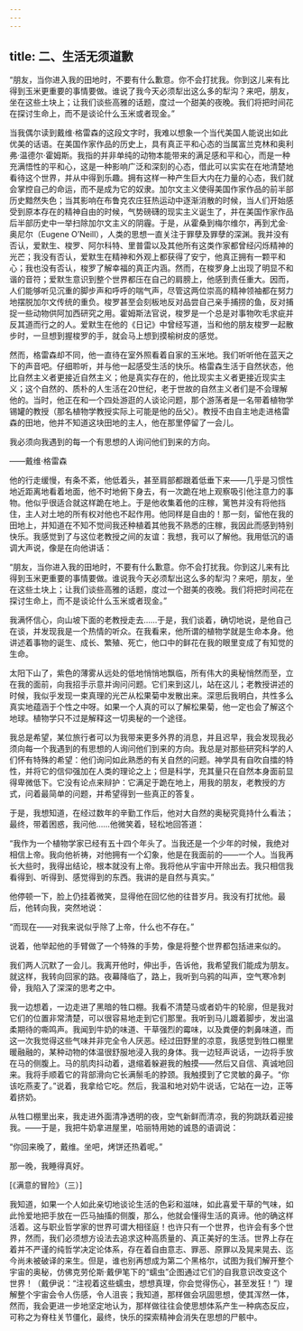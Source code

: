 ```yaml
---
---
---
```

title: 二、生活无须道歉
---




“朋友，当你进入我的田地时，不要有什么歉意。你不会打扰我。你到这儿来有比得到玉米更重要的事情要做。谁说了我今天必须犁出这么多的犁沟？来吧，朋友，坐在这些土块上；让我们谈些高雅的话题，度过一个甜美的夜晚。我们将把时间花在探讨生命上，而不是谈论什么玉米或者现金。”

当我偶尔读到戴维·格雷森的这段文字时，我难以想象一个当代美国人能说出如此优美的话语。在美国作家作品的历史上，具有真正平和心态的当属富兰克林和奥利弗·温德尔·霍姆斯。我指的并非单纯的动物本能带来的满足感和平和心，而是一种充满悟性的平和心，这是一种影响广泛和深刻的心态，借此可以实实在在地清楚地看待这个世界，并从中得到乐趣。拥有这样一种产生巨大内在力量的心态，我们就会掌控自己的命运，而不是成为它的奴隶。加尔文主义使得美国作家作品的前半部历史黯然失色；当其影响在布鲁克农庄狂热运动中逐渐消散的时候，当人们开始感受到原本存在的精神自由的时候，气势磅礴的现实主义诞生了，并在美国作家作品后半部历史中一举扫除加尔文主义的阴霾。于是，从霍桑到梅尔维尔，再到尤金·奥尼尔（Eugene O’Neill），人类的思想一直关注于罪孽及罪孽的深渊。我并没有否认，爱默生、梭罗、阿尔科特、里普雷以及其他所有这类作家都曾经闪烁精神的光芒；我没有否认，爱默生在精神和外观上都获得了安宁，他真正拥有一颗平和心；我也没有否认，梭罗了解幸福的真正内涵。然而，在梭罗身上出现了明显不和谐的音符；爱默生意识到整个世界都压在自己的肩膀上，他感到责任重大。因而，人们能够听见沉重的脚步声和呼呼的喘气声，尽管这两位崇高的精神领袖都在努力地摆脱加尔文传统的重负。梭罗甚至会刻板地反对品尝自己亲手捕捞的鱼，反对捕捉一些动物供阿加西研究之用。霍姆斯法官说，梭罗是一个总是对事物吹毛求疵并反其道而行之的人。爱默生在他的《日记》中曾经写道，当和他的朋友梭罗一起散步时，一旦想到握梭罗的手，就会马上想到摸榆树皮的感觉。

然而，格雷森却不同，他一直待在室外照看着自家的玉米地。我们听听他在蓝天之下的声音吧。仔细聆听，并与他一起感受生活的快乐。格雷森生活于自然状态，他比自然主义者更接近自然主义；他是真实存在的，他比现实主义者更接近现实主义；这个自然的、质朴的人生活在20世纪，老于世故的自然主义者们是不会理解他的。当时，他正在和一个四处游逛的人谈论问题，那个游荡者是一名带着植物学锡罐的教授（那名植物学教授实际上可能是他的岳父）。教授不由自主地走进格雷森的田地，他并不知道这块田地的主人，他在那里停留了一会儿。

我必须向我遇到的每一个有思想的人询问他们到来的方向。

——戴维·格雷森

他的行走缓慢，有条不紊，他低着头，甚至肩部都跟着低垂下来——几乎是习惯性地近距离地看着地面，他不时地俯下身去，有一次跪在地上观察吸引他注意力的事物。他似乎很适合就这样跪在地上。于是他收集着他的庄稼，篱笆并没有将他挡住，主人对土地的所有权对他也不起作用。他同样是自由的！那一刻，留他在我的田地上，并知道在不知不觉间我还种植着其他我不熟悉的庄稼，我因此而感到特别快乐。我感觉到了与这位老教授之间的友谊：我想，我可以了解他。我用低沉的语调大声说，像是在向他讲话：

“朋友，当你进入我的田地时，不要有什么歉意。你不会打扰我。你到这儿来有比得到玉米更重要的事情要做。谁说我今天必须犁出这么多的犁沟？来吧，朋友，坐在这些土块上；让我们谈些高雅的话题，度过一个甜美的夜晚。我们将把时间花在探讨生命上，而不是谈论什么玉米或者现金。”

我满怀信心，向山坡下面的老教授走去……于是，我们谈着，确切地说，是他自己在谈，并发现我是一个热情的听众。在我看来，他所谓的植物学就是生命本身。他讲述着事物的诞生、成长、繁殖、死亡，他口中的鲜花在我的眼里变成了有知觉的生命。

太阳下山了，紫色的薄雾从远处的低地悄悄地飘临，所有伟大的奥秘悄然而至，立在我的面前，向我招手示意并询问问题。它们来到这儿，站在这儿；老教授讲述的时候，我似乎发现一束真理的光芒从松果菊中发散出来。深思后我明白，共性多么真实地蕴涵于个性之中呀。如果一个人真的可以了解松果菊，他一定也会了解这个地球。植物学只不过是解释这一切奥秘的一个途径。

我总是希望，某位旅行者可以为我带来更多外界的消息，并且迟早，我会发现我必须向每一个我遇到的有思想的人询问他们到来的方向。我总是对那些研究科学的人们怀有特殊的希望：他们询问如此熟悉的有关自然的问题。神学具有自吹自擂的特性，并将它的信仰强加在人类的理论之上；但是科学，充其量只在自然本身面前显得卑微低下。它没有论点来辩护：它满足于跪在地上，用我的朋友，老教授的方式，问着最简单的问题，并希望得到一些真正的答复。

于是，我想知道，在经过数年的辛勤工作后，他对大自然的奥秘究竟持什么看法；最终，带着困惑，我问他……他微笑着，轻松地回答道：

“我作为一个植物学家已经有五十四个年头了。当我还是一个少年的时候，我绝对相信上帝。我向他祈祷，对他拥有一个幻象，他是在我面前的——一个人。当我再长大些时，我得出结论，根本就没有上帝。我将他从宇宙中开除出去。我只相信我看得到、听得到、感觉得到的东西。我讲的是自然与真实。”

他停顿一下，脸上仍挂着微笑，显得他在回忆他的往昔岁月。我没有打扰他。最后，他转向我，突然地说：

“而现在——对我来说似乎除了上帝，什么也不存在。”

说着，他举起他的手臂做了一个特殊的手势，像是将整个世界都包括进来似的。

我们两人沉默了一会儿。我离开他时，伸出手，告诉他，我希望我们能成为朋友。就这样，我转向回家的路。夜幕降临了，路上，我听到乌鸦的叫声，空气寒冷刺骨，我陷入了深深的思考之中。

我一边想着，一边走进了黑暗的牲口棚。我看不清楚马或者奶牛的轮廓，但是我对它们的位置非常清楚，可以很容易地走到它们那里。我听到马儿踱着脚步，发出温柔期待的嘶鸣声。我闻到牛奶的味道、干草强烈的霉味，以及粪便的刺鼻味道，而这一次我觉得这些气味并非完全令人厌恶。经过田野里的凉意，我感觉到牲口棚里暖融融的，某种动物的体温很舒服地浸入我的身体。我一边轻声说话，一边将手放在马的侧腹上。马的肌肉抖动着，退缩着躲避我的触摸——然后又自信、真诚地回来。我将手顺着它的背部滑向它长满鬃毛的脖颈。我触摸到了它灵敏的鼻子。“你该吃燕麦了。”说着，我拿给它吃。然后，我温和地对奶牛说话，它站在一边，正等着挤奶。

从牲口棚里出来，我走进外面清净透明的夜，空气新鲜而清凉，我的狗跳跃着迎接我。——于是，我把牛奶拿进屋里，哈丽特用她的诚恳的语调说：

“你回来晚了，戴维。坐吧，烤饼还热着呢。”

那一晚，我睡得真好。

[《满意的冒险》（三）]

我知道，如果一个人如此亲切地谈论生活的色彩和滋味，如此喜爱干草的气味，如此怜爱地把手放在一匹马抽搐的侧腹，那么，他就会懂得生活的真谛。他的确这样活着。这与职业哲学家的世界可谓大相径庭！也许只有一个世界，也许会有多个世界，然而，我们必须想方设法去追求这种高质量的、真正美好的生活。世界上存在着并不严谨的纯哲学决定论体系，存在着自由意志、罪恶、原罪以及晃来晃去、迄今尚未被破译的来生。但是，谁也别再想成为第二个黑格尔，试图为我们解开整个宇宙的奥秘，仿佛克劳伦斯·戴伊笔下的“蠕虫”企图通过它们的自我意识改变这个世界！（戴伊说：“注视着这些蠕虫，想想真理，你会觉得伤心，甚至发狂！”）理解整个宇宙会令人伤感，令人沮丧；我知道，那样做会巩固思想，使其浑然一体，然而，我会更进一步地坚定地认为，那样做往往会使思想体系产生一种病态反应，可称之为脊柱关节僵化，最终，快乐的探索精神会消失在思想的尸骸中。